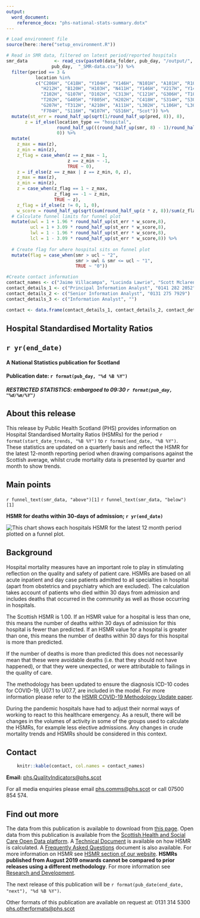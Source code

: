 ```yaml
---
output: 
  word_document:
    reference_docx: "phs-national-stats-summary.dotx"
---
```


```r

# Load environment file
source(here::here("setup_environment.R"))

# Read in SMR data, filtered on latest period/reported hospitals
smr_data          <- read_csv(paste0(data_folder, pub_day, "/output/", 
                 pub_day,  "_SMR-data.csv")) %>% 
  filter(period == 3 & 
           location %in% 
           c("C206H", "C418H", "Y104H", "Y146H", "N101H", "A101H", "R101H", 
             "H212H", "B120H", "H103H", "N411H", "Y146H", "V217H", "Y144H",
             "Z102H", "G107H", "D102H", "C313H", "C121H", "G306H", "T101H",
             "T202H", "G405H", "F805H", "H202H", "C418H", "S314H", "S308H",
             "G207H", "T312H", "A210H", "A111H", "L302H", "L106H", "L308H",
             "F704H", "S116H", "W107H", "G516H", "Scot")) %>% 
  mutate(st_err = round_half_up(sqrt(1/round_half_up(pred, 8)), 8),
       z = if_else(location_type == "hospital",
                   round_half_up(((round_half_up(smr, 8) - 1)/round_half_up(st_err,8)), 8),
                   0)) %>%
  mutate(
    z_max = max(z),
    z_min = min(z),
    z_flag = case_when(z == z_max ~ 1,
                       z == z_min ~ -1,
                       TRUE ~ 0),
    z = if_else(z == z_max | z == z_min, 0, z),
    z_max = max(z),
    z_min = min(z),
    z = case_when(z_flag == 1 ~ z_max,
                  z_flag == -1 ~ z_min,
                  TRUE ~ z),
    z_flag = if_else(z != 0, 1, 0),
    w_score = round_half_up(sqrt(sum(round_half_up(z * z, 8))/sum(z_flag)),8)) %>%
  # Calculate funnel limits for funnel plot
  mutate(uwl = 1 + 1.96 * round_half_up(st_err * w_score,8),
         ucl = 1 + 3.09 * round_half_up(st_err * w_score,8),
         lwl = 1 - 1.96 * round_half_up(st_err * w_score,8),
         lcl = 1 - 3.09 * round_half_up(st_err * w_score,8)) %>%  
  
  # Create flag for where hospital sits on funnel plot
  mutate(flag = case_when(smr > ucl ~ "2",
                          smr > uwl & smr <= ucl ~ "1",
                          TRUE ~ "0"))

#Create contact information
contact_names <- c("Jaime Villacampa", "Lucinda Lawrie", "Scott Mclaren-Gow")
contact_details_1 <- c("Principal Information Analyst", "0141 282 2052")
contact_details_2 <- c("Senior Information Analyst", "0131 275 7929")
contact_details_3 <- c("Information Analyst", "")

contact <- data.frame(contact_details_1, contact_details_2, contact_details_3)
```

<Div custom-style = "Publication Title"> 
# Hospital Standardised Mortality Ratios
</div>
<Div custom-style = "Publication subtitle"> 
## `r yr(end_date)`
</div>
<Div custom-style = "National stats"> 
#### A National Statistics publication for Scotland

#### Publication date: `r format(pub_day, "%d %B %Y")`
</div>
<Div custom-style = "RestrictedStats"> 
##### RESTRICTED STATISTICS: embargoed to 09:30 `r format(pub_day, "%d/%m/%Y")`
</div>

## About this release

This release by Public Health Scotland (PHS) provides information on Hospital Standardised Mortality Ratios (HSMRs) for the period `r format(start_date_trends, "%B %Y")` to `r format(end_date, "%B %Y")`. These statistics are updated on a quarterly basis and reflect the HSMR for the latest 12-month reporting period when drawing comparisons against the Scottish average, whilst crude mortality data is presented by quarter and month to show trends.

## Main points

`r funnel_text(smr_data, "above")[1]`
`r funnel_text(smr_data, "below")[1]`

<Div custom-style = "Chart Title">

**HSMR for deaths within 30-days of admission; `r yr(end_date)`**
</div>
<!-- Need to use Table Head style for image as it is the only available centred style that works - template styles locked with password -->
<Div custom-style = "Table Head">
![This chart shows each hospitals HSMR for the latest 12 month period plotted on a funnel plot.](Funnel_Plot.png) \
</div>

## Background

Hospital mortality measures have an important role to play in stimulating reflection on the quality and safety of patient care. HSMRs are based on all acute inpatient and day case patients admitted to all specialties in hospital (apart from obstetrics and psychiatry which are excluded). The calculation takes account of patients who died within 30 days from admission and includes deaths that occurred in the community as well as those occurring in hospitals.

The Scottish HSMR is 1.00. If an HSMR value for a hospital is less than one, this means the number of deaths within 30 days of admission for this hospital is fewer than predicted. If an HSMR value for a hospital is greater than one, this means the number of deaths within 30 days for this hospital is more than predicted.

If the number of deaths is more than predicted this does not necessarily mean that these were avoidable deaths (i.e. that they should not have happened), or that they were unexpected, or were attributable to failings in the quality of care.

The methodology has been updated to ensure the diagnosis ICD-10 codes for COVID-19,
U07.1 to U07.7, are included in the model. For more information please refer to
the [HSMR COVID-19 Methodology Update paper](https://www.isdscotland.org/Health-Topics/Quality-Indicators/HSMR/Methodology/).

During the pandemic hospitals have had to adjust their normal ways of working to react to this
healthcare emergency. As a result, there will be changes in the volumes of activity
in some of the groups used to calculate the HSMRs, for example
less elective admissions. Any changes in crude mortality trends and HSMRs should be considered in this context.


## Contact

```r
    knitr::kable(contact, col.names = contact_names)
```

**Email:** <phs.QualityIndicators@phs.scot> 

For all media enquiries please email <phs.comms@phs.scot> or call 07500 854 574.

## Find out more

The data from this publication is available to download from [this page](https://publichealthscotland.scot/publications/hospital-standardised-mortality-ratios). Open data from this publication is available from the [Scottish Health and Social Care Open Data platform](https://www.opendata.nhs.scot/). A [Technical Document](http://www.isdscotland.org/Health-Topics/Quality-Indicators/HSMR/Methodology/) is available on how HSMR is calculated. A [Frequently Asked Questions](http://www.isdscotland.org/Health-Topics/Quality-Indicators/HSMR/FAQ/) document is also available. For more information on HSMR see [HSMR section of our website](http://www.isdscotland.org/Health-Topics/Quality-Indicators/HSMR/). **HSMRs published from August 2019 onwards cannot be compared to prior releases using a different methodology**. For more information see [Research and Development](https://www.isdscotland.org/Health-Topics/Quality-Indicators/HSMR/Research-and-Development/).

The next release of this publication will be `r format(pub_date(end_date, "next"), "%d %B %Y")`.

Other formats of this publication are available on request at: 0131 314 5300 <phs.otherformats@phs.scot>


